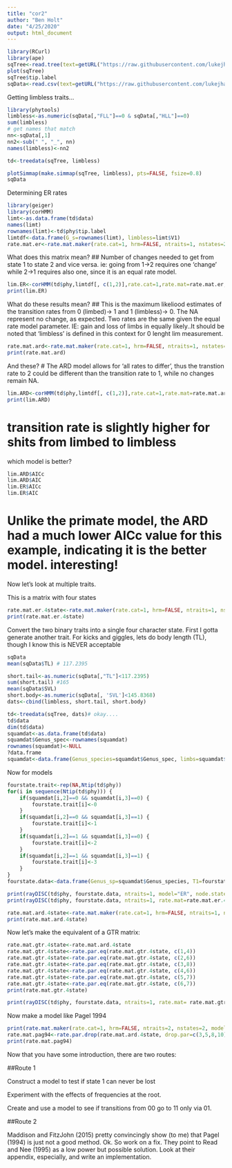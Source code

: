 ```yaml
---
title: "cor2"
author: "Ben Holt"
date: "4/25/2020"
output: html_document
---
```

```r
library(RCurl)
library(ape)
sqTree<-read.tree(text=getURL("https://raw.githubusercontent.com/lukejharmon/pcm/master/datafiles/squamate.phy"))
plot(sqTree)
sqTree$tip.label
sqData<-read.csv(text=getURL("https://raw.githubusercontent.com/lukejharmon/pcm/master/datafiles/brandley_table.csv"))
```
Getting limbless traits...
```r
library(phytools)
limbless<-as.numeric(sqData[,"FLL"]==0 & sqData[,"HLL"]==0)
sum(limbless)
# get names that match
nn<-sqData[,1]
nn2<-sub(" ", "_", nn)
names(limbless)<-nn2

td<-treedata(sqTree, limbless)

plotSimmap(make.simmap(sqTree, limbless), pts=FALSE, fsize=0.8)
sqData
```


Determining ER rates
```r
library(geiger)
library(corHMM)
limt<-as.data.frame(td$data)
names(limt)
rownames(limt)<-td$phy$tip.label
limtdf<-data.frame(G_s=rownames(limt), limbless=limt$V1)
rate.mat.er<-rate.mat.maker(rate.cat=1, hrm=FALSE, ntraits=1, nstates=2, model="ER")
```
What does this matrix mean?
## Number of changes needed to get from state 1 to state 2 and vice versa. ie: going from 1->2 requires one 'change' while 2->1 requires also one, since it is an equal rate model.
```r
lim.ER<-corHMM(td$phy,limtdf[, c(1,2)],rate.cat=1,rate.mat=rate.mat.er,node.states="marginal")
print(lim.ER)
```
What do these results mean?
## This is the maximum likeliood estimates of the transition rates from 0 (limbed)-> 1 and 1 (limbless)-> 0. The NA represent no change, as expected. Two rates are the same given the equal rate model parameter.  IE: gain and loss of limbs in equally likely..It should be noted that 'limbless' is defined in this context for 0 lenght lim measurement.

```r
rate.mat.ard<-rate.mat.maker(rate.cat=1, hrm=FALSE, ntraits=1, nstates=2, model="ARD")
print(rate.mat.ard)

```
And these?
# The ARD model allows for 'all rates to differ', thus the transtion rate to 2 could be different than the transition rate to 1, while no changes remain NA. 

```r
lim.ARD<-corHMM(td$phy,limtdf[, c(1,2)],rate.cat=1,rate.mat=rate.mat.ard,node.states="marginal")
print(lim.ARD)
```
# transition rate is slightly higher for shits from limbed to limbless

which model is better?
```r
lim.ARD$AICc
lim.ARD$AIC
lim.ER$AICc
lim.ER$AIC
```
# Unlike the primate model, the ARD had a much lower AICc value for this example, indicating it is the better model. interesting! 

Now let’s look at multiple traits.

This is a matrix with four states
```r
rate.mat.er.4state<-rate.mat.maker(rate.cat=1, hrm=FALSE, ntraits=1, nstates=4, model="ER")
print(rate.mat.er.4state)
```

Convert the two binary traits into a single four character state. First I gotta generate another trait. For kicks and giggles, lets do body length (TL), though I know this is NEVER acceptable
```r
sqData
mean(sqData$TL) # 117.2395

short.tail<-as.numeric(sqData[,"TL"]<117.2395)
sum(short.tail) #165
mean(sqData$SVL)
short.body<-as.numeric(sqData[, 'SVL']<145.8368)
dats<-cbind(limbless, short.tail, short.body)

td<-treedata(sqTree, dats)# okay....
td$data
dim(td$data)
squamdat<-as.data.frame(td$data)
squamdat$Genus_spec<-rownames(squamdat)
rownames(squamdat)<-NULL
?data.frame
squamdat<-data.frame(Genus_species=squamdat$Genus_spec, limbs=squamdat$limbless, body=squamdat$short.body)
```

Now for models
```r
fourstate.trait<-rep(NA,Ntip(td$phy))
for(i in sequence(Ntip(td$phy))) {
    if(squamdat[i,2]==0 && squamdat[i,3]==0) {
        fourstate.trait[i]<-0
    }
    if(squamdat[i,2]==0 && squamdat[i,3]==1) {
        fourstate.trait[i]<-1
    }
    if(squamdat[i,2]==1 && squamdat[i,3]==0) {
        fourstate.trait[i]<-2
    }
    if(squamdat[i,2]==1 && squamdat[i,3]==1) {
        fourstate.trait[i]<-3
    }
}
fourstate.data<-data.frame(Genus_sp=squamdat$Genus_species, T1=fourstate.trait)

print(rayDISC(td$phy, fourstate.data, ntraits=1, model="ER", node.states="marginal"))
print(rayDISC(td$phy, fourstate.data, ntraits=1, rate.mat=rate.mat.er.4state, node.states="marginal", model="ARD"))

rate.mat.ard.4state<-rate.mat.maker(rate.cat=1, hrm=FALSE, ntraits=1, nstates=4, model="ARD")
print(rate.mat.ard.4state)
```


Now let’s make the equivalent of a GTR matrix:
```r
rate.mat.gtr.4state<-rate.mat.ard.4state
rate.mat.gtr.4state<-rate.par.eq(rate.mat.gtr.4state, c(1,4))
rate.mat.gtr.4state<-rate.par.eq(rate.mat.gtr.4state, c(2,6))
rate.mat.gtr.4state<-rate.par.eq(rate.mat.gtr.4state, c(3,8))
rate.mat.gtr.4state<-rate.par.eq(rate.mat.gtr.4state, c(4,6))
rate.mat.gtr.4state<-rate.par.eq(rate.mat.gtr.4state, c(5,7))
rate.mat.gtr.4state<-rate.par.eq(rate.mat.gtr.4state, c(6,7))
print(rate.mat.gtr.4state)

print(rayDISC(td$phy, fourstate.data, ntraits=1, rate.mat= rate.mat.gtr.4state, node.states="marginal", model="ARD"))
```

Now make a model like Pagel 1994
```r
print(rate.mat.maker(rate.cat=1, hrm=FALSE, ntraits=2, nstates=2, model="ARD"))
rate.mat.pag94<-rate.par.drop(rate.mat.ard.4state, drop.par=c(3,5,8,10))
print(rate.mat.pag94)
```

Now that you have some introduction, there are two routes:

##Route 1

Construct a model to test if state 1 can never be lost

Experiment with the effects of frequencies at the root.

Create and use a model to see if transitions from 00 go to 11 only via 01.

##Route 2

Maddison and FitzJohn (2015) pretty convincingly show (to me) that Pagel (1994) is just not a good method. Ok. So work on a fix. They point to Read and Nee (1995) as a low power but possible solution. Look at their appendix, especially, and write an implementation.


